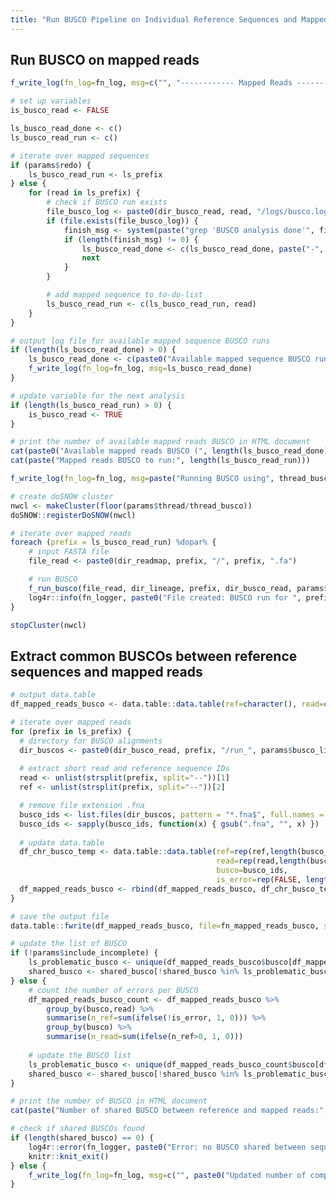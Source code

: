 ```yaml
---
title: "Run BUSCO Pipeline on Individual Reference Sequences and Mapped Reads"
---
```


## Run BUSCO on mapped reads
```r
f_write_log(fn_log=fn_log, msg=c("", "------------ Mapped Reads ----------"))

# set up variables
is_busco_read <- FALSE

ls_busco_read_done <- c()
ls_busco_read_run <- c()

# iterate over mapped sequences
if (params$redo) {
    ls_busco_read_run <- ls_prefix
} else {
    for (read in ls_prefix) {
        # check if BUSCO run exists
        file_busco_log <- paste0(dir_busco_read, read, "/logs/busco.log")
        if (file.exists(file_busco_log)) {
            finish_msg <- system(paste("grep 'BUSCO analysis done'", file_busco_log), intern=T)
            if (length(finish_msg) != 0) {
                ls_busco_read_done <- c(ls_busco_read_done, paste("-", read))
                next
            }
        }

        # add mapped sequence to to-do-list
        ls_busco_read_run <- c(ls_busco_read_run, read)
    }
}

# output log file for available mapped sequence BUSCO runs
if (length(ls_busco_read_done) > 0) {
    ls_busco_read_done <- c(paste0("Available mapped sequence BUSCO runs (", length(ls_busco_read_done), "/", length(ls_prefix), ")"), ls_busco_read_done, "")
    f_write_log(fn_log=fn_log, msg=ls_busco_read_done)
}

# update variable for the next analysis
if (length(ls_busco_read_run) > 0) {
    is_busco_read <- TRUE
}
```

```r
# print the number of available mapped reads BUSCO in HTML document
cat(paste0("Available mapped reads BUSCO (", length(ls_busco_read_done), "/", length(ls_prefix), ")"))
cat(paste("Mapped reads BUSCO to run:", length(ls_busco_read_run)))
```

```r
f_write_log(fn_log=fn_log, msg=paste("Running BUSCO using", thread_busco, "threads"))

# create doSNOW cluster
nwcl <- makeCluster(floor(params$thread/thread_busco))
doSNOW::registerDoSNOW(nwcl)

# iterate over mapped reads
foreach (prefix = ls_busco_read_run) %dopar% {
    # input FASTA file
    file_read <- paste0(dir_readmap, prefix, "/", prefix, ".fa")

    # run BUSCO
    f_run_busco(file_read, dir_lineage, prefix, dir_busco_read, params$busco_mode, thread_busco, params$exe_busco)
    log4r::info(fn_logger, paste0("File created: BUSCO run for ", prefix, "."))
}

stopCluster(nwcl)
```

## Extract common BUSCOs between reference sequences and mapped reads
```r
# output data.table
df_mapped_reads_busco <- data.table::data.table(ref=character(), read=character(), busco=character(), is_error=logical())

# iterate over mapped reads
for (prefix in ls_prefix) {
  # directory for BUSCO alignments
  dir_buscos <- paste0(dir_busco_read, prefix, "/run_", params$busco_lineage, "/busco_sequences/single_copy_busco_sequences/")
  
  # extract short read and reference sequence IDs
  read <- unlist(strsplit(prefix, split="--"))[1]
  ref <- unlist(strsplit(prefix, split="--"))[2]

  # remove file extension .fna
  busco_ids <- list.files(dir_buscos, pattern = "*.fna$", full.names = F, recursive = F)
  busco_ids <- sapply(busco_ids, function(x) { gsub(".fna", "", x) })
  
  # update data.table
  df_chr_busco_temp <- data.table::data.table(ref=rep(ref,length(busco_ids)),
                                              read=rep(read,length(busco_ids)),
                                              busco=busco_ids,
                                              is_error=rep(FALSE, length(busco_ids)))
  df_mapped_reads_busco <- rbind(df_mapped_reads_busco, df_chr_busco_temp)
}

# save the output file
data.table::fwrite(df_mapped_reads_busco, file=fn_mapped_reads_busco, sep="\t", quote=F)

# update the list of BUSCO
if (!params$include_incomplete) {
    ls_problematic_busco <- unique(df_mapped_reads_busco$busco[df_mapped_reads_busco$is_error])
    shared_busco <- shared_busco[!shared_busco %in% ls_problematic_busco]
} else {
    # count the number of errors per BUSCO
    df_mapped_reads_busco_count <- df_mapped_reads_busco %>%
        group_by(busco,read) %>%
        summarise(n_ref=sum(ifelse(!is_error, 1, 0))) %>%
        group_by(busco) %>%
        summarise(n_read=sum(ifelse(n_ref>0, 1, 0)))
    
    # update the BUSCO list
    ls_problematic_busco <- unique(df_mapped_reads_busco_count$busco[df_mapped_reads_busco_count$n_read < params$min_taxa])
    shared_busco <- shared_busco[!shared_busco %in% ls_problematic_busco]
}

# print the number of BUSCO in HTML document
cat(paste("Number of shared BUSCO between reference and mapped reads:", length(shared_busco)))

# check if shared BUSCOs found
if (length(shared_busco) == 0) {
    log4r::error(fn_logger, paste0("Error: no BUSCO shared between sequences. Exited."))
    knitr::knit_exit()
} else {
    f_write_log(fn_log=fn_log, msg=c("", paste0("Updated number of complete single-copy BUSCOs: ", length(shared_busco), ".")))
}
```